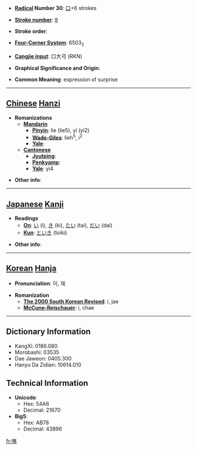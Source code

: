 * '''[[Wiktionary:Chinese radical index| Radical]] Number 30''': [[Wiktionary:Chinese radical index 口|口]]+6 strokes

* '''[[Wiktionary:Chinese total strokes index|Stroke number]]''': [[Wiktionary:Chinese total strokes index 9|9]]

* '''Stroke order''': 

* '''[[Wiktionary:Chinese four corner index|Four-Corner System]]''': 6503<sub>2</sub>

* '''[[Wiktionary:Chinese Cangjie index|Cangjie input]]''': 口大弓 (RKN)

* '''Graphical Significance and Origin''': 

* '''Common Meaning''': expression of surprise

----

== [[Chinese]] [[Hanzi]] ==

* '''Romanizations'''
** '''[[Mandarin]]'''
*** '''[[Pinyin]]''': lie (lie5), yí (yi2)
*** '''[[Wade-Giles]]''': lieh<sup>5</sup>, i<sup>2</sup>
*** '''[[Yale]]''': 
** '''[[Cantonese]]'''
*** '''[[Jyutping]]''':
*** '''[[Penkyamp]]''': 
*** '''[[Yale]]''': yi4

* '''Other info''': 

----

== [[Japanese]] [[Kanji]] ==

* '''Readings'''
** '''[[On]]''': [[い]] (i), [[き]] (ki), [[たい]] (tai), [[だい]] (dai)
** '''[[Kun]]''': [[といき]] (toiki)

* '''Other info''':  

----

== [[Korean]] [[Hanja]] ==

* '''Pronunciation''': 이, 재

* '''Romanization'''
** '''[[The 2000 South Korean Revised Romanization|The 2000 South Korean Revised]]''': i, jae
** '''[[McCune-Reischauer]]''': i, chae

----

== Dictionary Information ==

* KangXi: 0186.080
* Morobashi: 03535
* Dae Jaweon: 0405.300
* Hanyu Da Zidian: 10614.010

== Technical Information ==

* '''Unicode''':
** Hex: 54A6
** Decimal: 21670
* '''Big5''':
** Hex: AB78
** Decimal: 43896

[[fr:咦]]